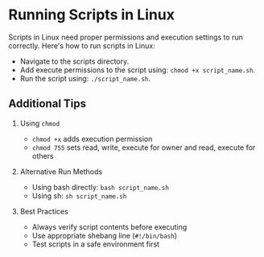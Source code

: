 # Running Scripts in Linux

Scripts in Linux need proper permissions and execution settings to run correctly. Here's how to run scripts in Linux:

- Navigate to the scripts directory.
- Add execute permissions to the script using: `chmod +x script_name.sh`.
- Run the script using: `./script_name.sh`.

## Additional Tips

1. Using `chmod`
   - `chmod +x` adds execution permission
   - `chmod 755` sets read, write, execute for owner and read, execute for others

2. Alternative Run Methods
   - Using bash directly: `bash script_name.sh`
   - Using sh: `sh script_name.sh`

3. Best Practices
   - Always verify script contents before executing
   - Use appropriate shebang line (`#!/bin/bash`)
   - Test scripts in a safe environment first
